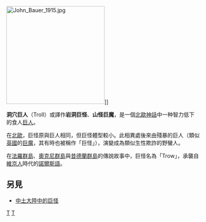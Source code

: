 {{unreferenced|time=2014-02-08T09:06:41+00:00}}
[[File:John_Bauer_1915.jpg|256px]]]]

'''洞穴巨人'''（Troll）或譯作'''岩洞巨怪'''、'''山怪巨魔'''，是一個[[北歐神話|北歐神話]]中一种智力低下的食人[[巨人|巨人]]。

在[[北歐|北歐]]，巨怪原與巨人相同，但巨怪體型較小。此相異處後來由殘暴的巨人（類似[[英國|英國]]的[[食人魔|巨魔]]，其有時也被稱作「巨怪」），演變成為類似生性欺詐的野蠻人。

在[[法羅群島|法羅群島]]、[[奧克尼群島|奧克尼群島]]與[[昔德蘭群島|昔德蘭群島]]的傳說故事中，巨怪名為「Trow」，承襲自[[維京人|維京人]]時代的[[諾爾斯語|諾爾斯語]]。

== 另見 ==
* [[食人妖|中土大陸中的巨怪]]
{{北歐神話}}
{{Authority control}}
{{神话小作品}}

[[Category:北欧巨人|T]]
[[Category:妖精|T]]